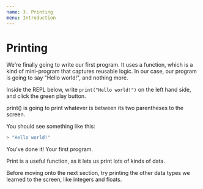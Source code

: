 ```yaml
---
name: 3. Printing
menu: Introduction
---
```



# Printing

We're finally going to write our first program. It uses a function, which is a kind of mini-program that captures reusable logic. In our case, our program is going to say "Hello world!", and nothing more.

Inside the REPL below, write `print("Hello world!")` on the left hand side, and click the green play button.

print() is going to print whatever is between its two parentheses to the screen.

<Repl />

You should see something like this:

```bash
> "Hello world!"
```

You've done it! Your first program.

Print is a useful function, as it lets us print lots of kinds of data.

Before moving onto the next section, try printing the other data types we learned to the screen, like integers and floats.

<Repl />
